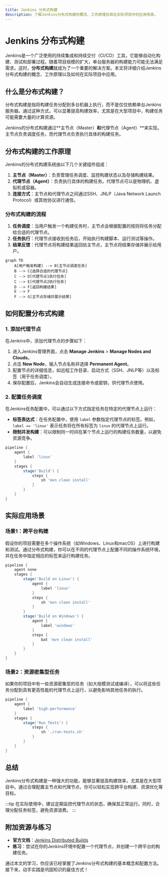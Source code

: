 ```yaml
---
title: Jenkins 分布式构建
description: 了解Jenkins分布式构建的概念、工作原理及其在实际项目中的应用场景。
---
```


# Jenkins 分布式构建

Jenkins是一个广泛使用的持续集成和持续交付（CI/CD）工具，它能够自动化构建、测试和部署过程。随着项目规模的扩大，单台服务器的构建能力可能无法满足需求。这时，**分布式构建**就成为了一个重要的解决方案。本文将详细介绍Jenkins分布式构建的概念、工作原理以及如何在实际项目中应用。

## 什么是分布式构建？

分布式构建是指将构建任务分配到多台机器上执行，而不是仅仅依赖单台Jenkins服务器。通过这种方式，可以显著提高构建效率，尤其是在大型项目中，构建任务可能需要大量的计算资源。

Jenkins的分布式构建通过**主节点（Master）**和**代理节点（Agent）**来实现。主节点负责调度任务，而代理节点负责执行具体的构建任务。

## 分布式构建的工作原理

Jenkins的分布式构建系统由以下几个关键组件组成：

1. **主节点（Master）**：负责管理任务调度、监控构建状态以及存储构建结果。
2. **代理节点（Agent）**：负责执行具体的构建任务。代理节点可以是物理机、虚拟机或容器。
3. **连接方式**：主节点和代理节点之间通过SSH、JNLP（Java Network Launch Protocol）或其他协议进行通信。

### 分布式构建的流程

1. **任务调度**：当用户触发一个构建任务时，主节点会根据配置的规则将任务分配给合适的代理节点。
2. **任务执行**：代理节点接收到任务后，开始执行构建脚本、运行测试等操作。
3. **结果反馈**：代理节点将构建结果返回给主节点，主节点将结果存储并展示给用户。

```mermaid
graph TD
    A[用户触发构建] --> B[主节点调度任务]
    B --> C{选择合适的代理节点}
    C --> D[代理节点1执行任务]
    C --> E[代理节点2执行任务]
    D --> F[返回构建结果]
    E --> F
    F --> G[主节点存储并展示结果]
```

## 如何配置分布式构建

### 1. 添加代理节点

在Jenkins中，添加代理节点的步骤如下：

1. 进入Jenkins管理界面，点击 **Manage Jenkins** > **Manage Nodes and Clouds**。
2. 点击 **New Node**，输入节点名称并选择 **Permanent Agent**。
3. 配置节点的详细信息，如远程工作目录、启动方式（SSH、JNLP等）以及标签（用于任务调度）。
4. 保存配置后，Jenkins会自动生成连接命令或密钥，供代理节点使用。

### 2. 配置任务调度

在Jenkins任务配置中，可以通过以下方式指定任务在特定的代理节点上运行：

- **标签表达式**：在任务配置中，使用 `label` 参数指定代理节点的标签。例如，`label == 'linux'` 表示任务将在所有标签为 `linux` 的代理节点上运行。
- **限制并发构建**：可以限制同一时间在某个节点上运行的构建任务数量，以避免资源竞争。

```groovy
pipeline {
    agent {
        label 'linux'
    }
    stages {
        stage('Build') {
            steps {
                sh 'mvn clean install'
            }
        }
    }
}
```

## 实际应用场景

### 场景1：跨平台构建

假设你的项目需要在多个操作系统（如Windows、Linux和macOS）上进行构建和测试。通过分布式构建，你可以在不同的代理节点上配置不同的操作系统环境，并在任务中指定相应的标签来运行构建任务。

```groovy
pipeline {
    agent none
    stages {
        stage('Build on Linux') {
            agent {
                label 'linux'
            }
            steps {
                sh 'mvn clean install'
            }
        }
        stage('Build on Windows') {
            agent {
                label 'windows'
            }
            steps {
                bat 'mvn clean install'
            }
        }
    }
}
```

### 场景2：资源密集型任务

如果你的项目中有一些资源密集型的任务（如大规模测试或编译），可以将这些任务分配到具有更高性能的代理节点上运行，以避免影响其他任务的执行。

```groovy
pipeline {
    agent {
        label 'high-performance'
    }
    stages {
        stage('Run Tests') {
            steps {
                sh './run-tests.sh'
            }
        }
    }
}
```

## 总结

Jenkins分布式构建是一种强大的功能，能够显著提高构建效率，尤其是在大型项目中。通过合理配置主节点和代理节点，你可以轻松实现跨平台构建、资源优化等目标。

:::tip
在实际使用中，建议定期监控代理节点的状态，确保其正常运行。同时，合理分配任务标签，避免资源浪费。
:::

## 附加资源与练习

- **官方文档**：[Jenkins Distributed Builds](https://www.jenkins.io/doc/book/scaling/distributed-builds/)
- **练习**：尝试在你的Jenkins环境中配置一个代理节点，并创建一个跨平台的构建任务。

通过本文的学习，你应该已经掌握了Jenkins分布式构建的基本概念和配置方法。接下来，动手实践是巩固知识的最佳方式！